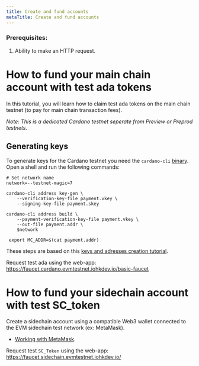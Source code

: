 ```yaml
---
title: Create and fund accounts
metaTitle: Create and fund accounts
---
```


### Prerequisites:

1. Ability to make an HTTP request.

# How to fund your main chain account with test ada tokens

In this tutorial, you will learn how to claim test ada tokens on the main chain testnet (to pay for main chain transaction fees).

*Note: This is a dedicated Cardano testnet seperate from Preview or Preprod testnets.*

## Generating keys

To generate keys for the Cardano testnet you need the `cardano-cli` [binary](https://github.com/input-output-hk/cardano-node/releases/).
Open a shell and run the following commands:

```shell
# Set network name
network=--testnet-magic=7

cardano-cli address key-gen \
    --verification-key-file payment.vkey \
    --signing-key-file payment.skey

cardano-cli address build \
    --payment-verification-key-file payment.vkey \
    --out-file payment.addr \
    $network

 export MC_ADDR=$(cat payment.addr)
```

These steps are based on this [keys and adresses creation tutorial](https://github.com/input-output-hk/cardano-node/blob/master/doc/stake-pool-operations/3_keys_and_addresses.md).

Request test ada using the web-app: https://faucet.cardano.evmtestnet.iohkdev.io/basic-faucet

# How to fund your sidechain account with test SC_token

Create a sidechain account using a compatible Web3 wallet connected to the EVM sidechain test network (ex: MetaMask).

- [Working with MetaMask](/metamask).

Request test `SC_Token` using the web-app: https://faucet.sidechain.evmtestnet.iohkdev.io/
